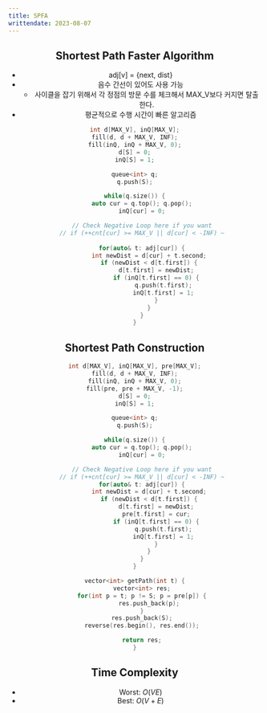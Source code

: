 ```yaml
---
title: SPFA
writtendate: 2023-08-07
---
```


<Header />


## Shortest Path Faster Algorithm

- adj[v] = \{next, dist\}
- 음수 간선이 있어도 사용 가능
  - 사이클을 잡기 위해서 각 정점의 방문 수를 체크해서 MAX_V보다 커지면 탈출한다.
- 평균적으로 수행 시간이 빠른 알고리즘

```cpp
int d[MAX_V], inQ[MAX_V];
fill(d, d + MAX_V, INF);
fill(inQ, inQ + MAX_V, 0);
d[S] = 0;
inQ[S] = 1;

queue<int> q;
q.push(S);

while(q.size()) {
    auto cur = q.top(); q.pop();
    inQ[cur] = 0;

    // Check Negative Loop here if you want
    // if (++cnt[cur] >= MAX_V || d[cur] < -INF) ~
    
    for(auto& t: adj[cur]) {
        int newDist = d[cur] + t.second;
        if (newDist < d[t.first]) {
            d[t.first] = newDist;
            if (inQ[t.first] == 0) {
                q.push(t.first);
                inQ[t.first] = 1;
            }
        }
    }
}
```

## Shortest Path Construction

```cpp
int d[MAX_V], inQ[MAX_V], pre[MAX_V];
fill(d, d + MAX_V, INF);
fill(inQ, inQ + MAX_V, 0);
fill(pre, pre + MAX_V, -1);
d[S] = 0;
inQ[S] = 1;

queue<int> q;
q.push(S);

while(q.size()) {
    auto cur = q.top(); q.pop();
    inQ[cur] = 0;

    // Check Negative Loop here if you want
    // if (++cnt[cur] >= MAX_V || d[cur] < -INF) ~
    for(auto& t: adj[cur]) {
        int newDist = d[cur] + t.second;
        if (newDist < d[t.first]) {
            d[t.first] = newDist;
            pre[t.first] = cur;
            if (inQ[t.first] == 0) {
                q.push(t.first);
                inQ[t.first] = 1;
            }
        }
    }
}

vector<int> getPath(int t) {
    vector<int> res;
    for(int p = t; p != S; p = pre[p]) {
        res.push_back(p);
    }
    res.push_back(S);
    reverse(res.begin(), res.end());

    return res;
}
```

## Time Complexity

- Worst: $O(VE)$
- Best: $O(V + E)$

<Comment />
